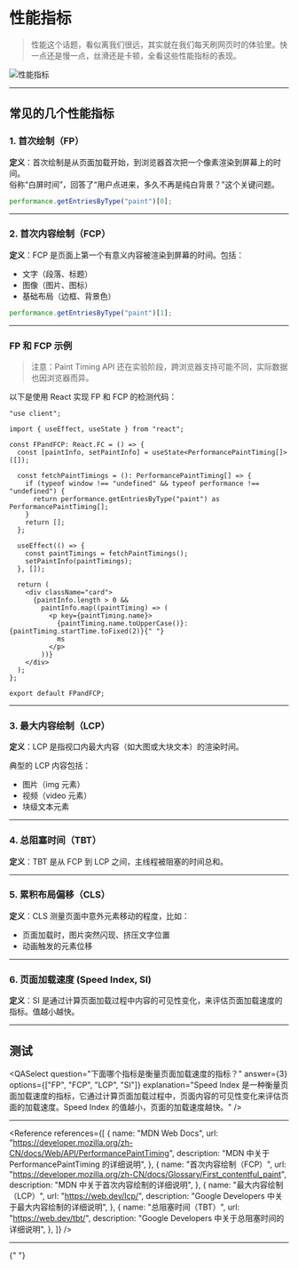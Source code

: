 
# 性能指标

> 性能这个话题，看似离我们很远，其实就在我们每天刷网页时的体验里。快一点还是慢一点，丝滑还是卡顿，全看这些性能指标的表现。

![性能指标](/docs/judgingcriteria/lighthouse_index.png)

---

## 常见的几个性能指标

### 1. 首次绘制（FP）

**定义**：首次绘制是从页面加载开始，到浏览器首次把一个像素渲染到屏幕上的时间。  
俗称“白屏时间”，回答了“用户点进来，多久不再是纯白背景？”这个关键问题。

```js
performance.getEntriesByType("paint")[0];
```

---

### 2. 首次内容绘制（FCP）

**定义**：FCP 是页面上第一个有意义内容被渲染到屏幕的时间。包括：

- 文字（段落、标题）
- 图像（图片、图标）
- 基础布局（边框、背景色）

```js
performance.getEntriesByType("paint")[1];
```

---

### FP 和 FCP 示例

> 注意：Paint Timing API 还在实验阶段，跨浏览器支持可能不同，实际数据也因浏览器而异。

以下是使用 React 实现 FP 和 FCP 的检测代码：

```tsx
"use client";

import { useEffect, useState } from "react";

const FPandFCP: React.FC = () => {
  const [paintInfo, setPaintInfo] = useState<PerformancePaintTiming[]>([]);

  const fetchPaintTimings = (): PerformancePaintTiming[] => {
    if (typeof window !== "undefined" && typeof performance !== "undefined") {
      return performance.getEntriesByType("paint") as PerformancePaintTiming[];
    }
    return [];
  };

  useEffect(() => {
    const paintTimings = fetchPaintTimings();
    setPaintInfo(paintTimings);
  }, []);

  return (
    <div className="card">
      {paintInfo.length > 0 &&
        paintInfo.map((paintTiming) => (
          <p key={paintTiming.name}>
            {paintTiming.name.toUpperCase()}: {paintTiming.startTime.toFixed(2)}{" "}
            ms
          </p>
        ))}
    </div>
  );
};

export default FPandFCP;
```

<FPandFCP />

---

### 3. 最大内容绘制（LCP）

**定义**：LCP 是指视口内最大内容（如大图或大块文本）的渲染时间。

典型的 LCP 内容包括：

- 图片（img 元素）
- 视频（video 元素）
- 块级文本元素

---

### 4. 总阻塞时间（TBT）

**定义**：TBT 是从 FCP 到 LCP 之间，主线程被阻塞的时间总和。

---

### 5. 累积布局偏移（CLS）

**定义**：CLS 测量页面中意外元素移动的程度，比如：

- 页面加载时，图片突然闪现、挤压文字位置
- 动画触发的元素位移

---

### 6. 页面加载速度 (Speed Index, SI)

**定义**：SI 是通过计算页面加载过程中内容的可见性变化，来评估页面加载速度的指标。值越小越快。

---

## 测试

<QASelect
  question="下面哪个指标是衡量页面加载速度的指标？"
  answer={3}
  options={["FP", "FCP", "LCP", "SI"]}
  explanation="Speed Index 是一种衡量页面加载速度的指标，它通过计算页面加载过程中，页面内容的可见性变化来评估页面的加载速度。Speed Index 的值越小，页面的加载速度越快。"
/>

---

<Reference
  references={[
    {
      name: "MDN Web Docs",
      url: "https://developer.mozilla.org/zh-CN/docs/Web/API/PerformancePaintTiming",
      description: "MDN 中关于 PerformancePaintTiming 的详细说明",
    },
    {
      name: "首次内容绘制（FCP）",
      url: "https://developer.mozilla.org/zh-CN/docs/Glossary/First_contentful_paint",
      description: "MDN 中关于首次内容绘制的详细说明",
    },
    {
      name: "最大内容绘制（LCP）",
      url: "https://web.dev/lcp/",
      description: "Google Developers 中关于最大内容绘制的详细说明",
    },
    {
      name: "总阻塞时间（TBT）",
      url: "https://web.dev/tbt/",
      description: "Google Developers 中关于总阻塞时间的详细说明",
    },
  ]}
/>

---

<PageWarp prev="judgingcriteria" next="judgingcriteria/analysistools" />{" "}
